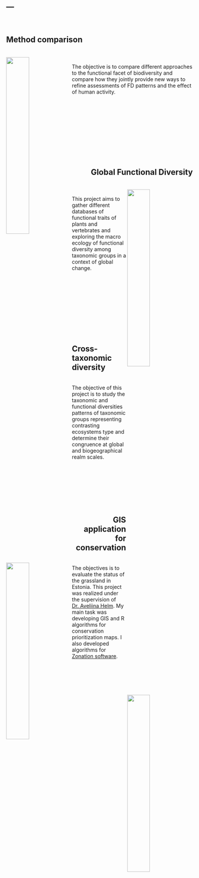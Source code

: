 ---
---
<link rel="stylesheet" href="styles.css" type="text/css">

<br>
<h2 align="left"><b>Method comparison</b></h2>
<br>
<img src="data/world.png" style="width:35%; border:1px; margin-right: 1px" align="left">  
<right>The objective is to compare different approaches to the functional facet of biodiversity and compare how they jointly provide new ways to refine assessments of FD patterns and the effect of human activity.</right>  

<br>
<br>
<br>
<br>
<br>
<br>
<br>
<br>
<br>

<h2 align="right"><b>Global Functional Diversity</b></h2>
<br>
<img src="data/glob.jpg" style="width:35%; border:1px; margin-right: 1px" align="right">  
<left> This project aims to gather different databases of functional traits of plants and vertebrates and exploring the macro ecology of functional diversity among taxonomic groups in a context of global change. </left>

<br>
<br>
<br>
<br>
<br>
<br>
<br>
<br>
<br>

<h2 align="left"><b>Cross-taxonomic diversity</b></h2>
<img src="data/crossTaxa.png" style="width:35%; border:1px; margin-right: 1px" align="left">  
<right> The objective of this project is to study the taxonomic and functional diversities patterns of taxonomic groups representing contrasting ecosystems type and determine their congruence at global and biogeographical realm scales. </right> 
<br>
<br>
<br>
<br>
<br>
<br>
<br>
<br>

<h2 align="right"><b>GIS application for conservation</b></h2>
<img src="data/GIS.png" style="width:35%; border:1px; margin-right: 1px" align="right">  
<left> The objectives is to evaluate the status of the grassland in Estonia. This project was realized under the supervision of [Dr. Aveliina Helm](https://landscape.ut.ee/people/aveliina-helm/?lang=en). My main task was developing GIS and R algorithms for conservation prioritization maps. I also developed algorithms for [Zonation software](https://www.syke.fi/en-US/Research__Development/Nature/Specialist_work/Zonation_in_Finland/Zonation_software). </left>    
<br>
<br>
<br>
<br>
<br>
<br>
<br>
<br>